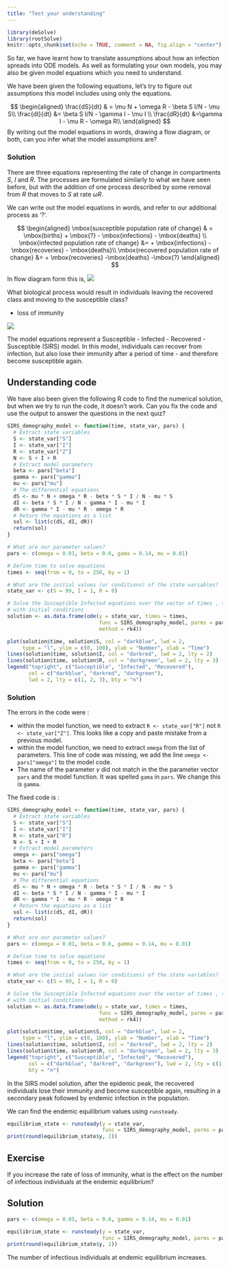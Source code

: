 ```yaml
---
title: "Test your understanding"
---
```


```r
library(deSolve)
library(rootSolve)
knitr::opts_chunk$set(echo = TRUE, comment = NA, fig.align = "center")
```


So far, we have learnt how to translate assumptions about how an infection spreads into ODE models. As well as formulating your own models, you may also be given model equations which you need to understand.

We have been given the following equations, let’s try to figure out assumptions this model includes using only the equations.

$$
\begin{aligned}
\frac{dS}{dt} & = \mu N + \omega R - \beta S I/N - \mu S\\
\frac{dI}{dt} &= \beta S I/N - \gamma I - \mu I \\
\frac{dR}{dt} &=\gamma I - \mu R - \omega R\\
\end{aligned}
$$
By writing out the model equations in words, drawing a flow diagram, or both, can you infer what the model assumptions are?

### Solution

There are three equations representing the rate of change in compartments $S$, $I$ and $R$. The processes are formulated similarly to what we have seen before, but with the addition of one process described by some removal from $R$ that moves to $S$ at rate $\omega R$. 

We can write out the model equations in words, and refer to our additional process as '?'.

$$
\begin{aligned}
\mbox{susceptible population rate of change} & = \mbox{births} + \mbox{?} - \mbox{infections} - \mbox{deaths} \\
\mbox{infected population rate of change} &= + \mbox{infections} - \mbox{recoveries} - \mbox{deaths}\\
\mbox{recovered population rate of change} &= + \mbox{recoveries} -\mbox{deaths} -\mbox{?}
\end{aligned}
$$

In flow diagram form this is, 
![](model_question_mark.png)



What biological process would result in individuals leaving the recovered class and moving to the susceptible class?

+ loss of immunity

![](model_words.png)

The model equations represent a Susceptible - Infected - Recovered - Susceptible (SIRS) model. In this model, individuals can recover from infection, but also lose their immunity after a period of time - and therefore become susceptible again. 

## Understanding code

We have also been given the following R code to find the numerical solution, but when we try to run the code, it doesn’t work. Can you fix the code and use the output to answer the questions in the next quiz?

 
```r
SIRS_demography_model <- function(time, state_var, pars) {
  # Extract state variables
  S <- state_var["S"]
  I <- state_var["I"]
  R <- state_var["Z"]
  N <- S + I + R
  # Extract model parameters
  beta <- pars["beta"]
  gamma <- pars["gamma"]
  mu <- pars["mu"]
  # The differential equations
  dS <- mu * N + omega * R - beta * S * I / N - mu * S
  dI <- beta * S * I / N - gamma * I - mu * I
  dR <- gamma * I - mu * R - omega * R
  # Return the equations as a list
  sol <- list(c(dS, dI, dR))
  return(sol)
}

# What are our parameter values?
pars <- c(omega = 0.01, beta = 0.6, gama = 0.14, mu = 0.01)

# Define time to solve equations
times <- seq(from = 0, to = 250, by = 1)

# What are the initial values (or conditions) of the state variables?
state_var <- c(S = 99, I = 1, R = 0)

# Solve the Susceptible Infected equations over the vector of times , time
# with initial conditions
solution <- as.data.frame(ode(y = state_var, times = times,
                              func = SIRS_demography_model, parms = pars,
                              method = rk4))

plot(solution$time, solution$S, col = "darkblue", lwd = 2,
     type = "l", ylim = c(0, 100), ylab = "Number", xlab = "Time")
lines(solution$time, solution$I, col = "darkred", lwd = 2, lty = 2)
lines(solution$time, solution$R, col = "darkgreen", lwd = 2, lty = 3)
legend("topright", c("Susceptible", "Infected", "Recovered"),
       col = c("darkblue", "darkred", "darkgreen"),
       lwd = 2, lty = c(1, 2, 3), bty = "n")
```

### Solution

The errors in the code were :

+ within the model function, we need to extract `R <- state_var["R"]` not  `R <- state_var["Z"]`. This looks like a copy and paste mistake from a previous model. 
+ within the model function, we need to extract `omega` from the list of parameters. This line of code was missing, we add the line ` omega <- pars["omega"]` to the model code. 
+ The name of the parameter $\gamma$ did not match in the the parameter vector `pars` and the model function. It was spelled `gama` in `pars`. We change this is `gamma`. 

The fixed code is : 

```r
SIRS_demography_model <- function(time, state_var, pars) {
  # Extract state variables
  S <- state_var["S"]
  I <- state_var["I"]
  R <- state_var["R"]
  N <- S + I + R
  # Extract model parameters
  omega <- pars["omega"]
  beta <- pars["beta"]
  gamma <- pars["gamma"]
  mu <- pars["mu"]
  # The differential equations
  dS <- mu * N + omega * R - beta * S * I / N - mu * S
  dI <- beta * S * I / N - gamma * I - mu * I
  dR <- gamma * I - mu * R - omega * R
  # Return the equations as a list
  sol <- list(c(dS, dI, dR))
  return(sol)
}

# What are our parameter values?
pars <- c(omega = 0.01, beta = 0.6, gamma = 0.14, mu = 0.01)

# Define time to solve equations
times <- seq(from = 0, to = 250, by = 1)

# What are the initial values (or conditions) of the state variables?
state_var <- c(S = 99, I = 1, R = 0)

# Solve the Susceptible Infected equations over the vector of times , time
# with initial conditions
solution <- as.data.frame(ode(y = state_var, times = times,
                              func = SIRS_demography_model, parms = pars,
                              method = rk4))

plot(solution$time, solution$S, col = "darkblue", lwd = 2,
     type = "l", ylim = c(0, 100), ylab = "Number", xlab = "Time")
lines(solution$time, solution$I, col = "darkred", lwd = 2, lty = 2)
lines(solution$time, solution$R, col = "darkgreen", lwd = 2, lty = 3)
legend("topright", c("Susceptible", "Infected", "Recovered"),
       col = c("darkblue", "darkred", "darkgreen"), lwd = 2, lty = c(1, 2, 3),
       bty = "n")


```

In the SIRS model solution, after the epidemic peak, the recovered individuals lose their immunity and become susceptible again, resulting in a secondary peak followed by endemic infection in the population. 

We can find the endemic equilibrium values using `runsteady`.

```r
equilibrium_state <- runsteady(y = state_var,
                               func = SIRS_demography_model, parms = pars)
print(round(equilibrium_state$y, 2))
```
::: {.callout-note icon="false}

## Exercise
If you increase the rate of loss of immunity, what is the effect on the number of infectious individuals at the endemic equilibrium?

:::

::: {.callout-note collapse="true" icon="false}
## Solution
```r
pars <- c(omega = 0.05, beta = 0.6, gamma = 0.14, mu = 0.01)

equilibrium_state <- runsteady(y = state_var,
                               func = SIRS_demography_model, parms = pars)
print(round(equilibrium_state$y, 2))
```
The number of infectious individuals at endemic equilibrium increases.

:::
